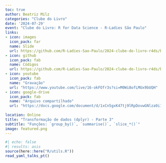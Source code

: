 ```yaml
---
toc: true
author: Beatriz Milz
categories: "Clube do Livro"
date: '2024-07-29'
event: "Clube do Livro: R for Data Science - R-Ladies São Paulo"
links:
- icon: images
  icon_pack: far
  name: Slide
  url: https://github.com/R-Ladies-Sao-Paulo/2024-clube-do-livro-r4ds/blob/main/encontro_5/slide-encontro-5.pdf
- icon: github
  icon_pack: fab
  name: Códigos
  url: https://github.com/R-Ladies-Sao-Paulo/2024-clube-do-livro-r4ds/blob/main/encontro_5/03-encontro-29-07.R
- icon: youtube
  icon_pack: fab
  name: "Gravação"
  url: "https://www.youtube.com/live/16-okFOfr3s?si=M0Wi8ofLMUx9bUQH"
- icon: google-drive
  icon_pack: fab
  name: "Arquivo compartilhado"
  url: "https://docs.google.com/document/d/1xCn5gxK47tj9lRpDovwGNlza9i1FX2VBixo1V7VtUUs/edit?usp=sharing"
  
location: Online
title: "Transformação de dados (dplyr) - Parte 3"
subtitle: "Funções: `group_by()`, `summarise()`, `slice_*()`"
image: featured.png
---
```


```r
#| echo: false
#| results: asis
source(here::here("R/utils.R"))
read_yaml_talks_pt()
```
